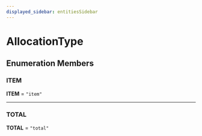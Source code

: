 ```yaml
---
displayed_sidebar: entitiesSidebar
---
```



# AllocationType

## Enumeration Members

### ITEM

 **ITEM** = ``"item"``

___

### TOTAL

 **TOTAL** = ``"total"``
